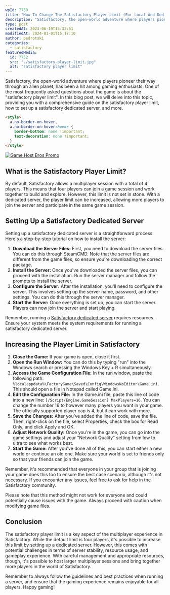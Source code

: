 ```yaml
---
wpId: 7750
title: "How To Change The Satisfactory Player Limit (For Local And Dedicated Servers)"
description: "Satisfactory, the open-world adventure where players pioneer their way through ..."
type: post
createdAt: 2023-06-19T15:33:51
modifiedAt: 2024-01-01T15:17:10
author: pedrotski
categories:
  - satisfactory
featuredMedia:
  id: 7752
  src: "./satisfactory-player-limit.jpg"
  alt: "satisfactory player limit"
---
```


Satisfactory, the open-world adventure where players pioneer their way through an alien planet, has been a hit among gaming enthusiasts. One of the most frequently asked questions about the game is about the "satisfactory player limit". In this blog post, we will delve into this topic, providing you with a comprehensive guide on the satisfactory player limit, how to set up a satisfactory dedicated server, and more.

```html
<style>
  a.no-border-on-hover,
  a.no-border-on-hover:hover {
    border-bottom: none !important;
    text-decoration: none !important;
  }
</style>
```

[![Game Host Bros Promo](gamehostbrospromoround.png)](https://www.gamehostbros.com/)

## What is the Satisfactory Player Limit?

By default, Satisfactory allows a multiplayer session with a total of 4 players. This means that four players can join a game session and work together to build and explore. However, this limit is not set in stone. With a dedicated server, the player limit can be increased, allowing more players to join the server and participate in the same game session.

## Setting Up a Satisfactory Dedicated Server

Setting up a satisfactory dedicated server is a straightforward process. Here's a step-by-step tutorial on how to install the server:

1.  **Download the Server Files:** First, you need to download the server files. You can do this through SteamCMD. Note that the server files are different from the game files, so ensure you're downloading the correct package.
2.  **Install the Server:** Once you've downloaded the server files, you can proceed with the installation. Run the server manager and follow the prompts to install the server.
3.  **Configure the Server:** After the installation, you'll need to configure the server. This involves setting up the server name, password, and other settings. You can do this through the server manager.
4.  **Start the Server:** Once everything is set up, you can start the server. Players can now join the server and start playing.

Remember, running a [Satisfactory dedicated server](https://www.ghostcap.com/satisfactory-dedicated-server/) requires resources. Ensure your system meets the system requirements for running a satisfactory dedicated server.

## Increasing the Player Limit in Satisfactory

1.  **Close the Game:** If your game is open, close it first.
2.  **Open the Run Window:** You can do this by typing "run" into the Windows search or pressing the Windows Key + R simultaneously.
3.  **Access the Game Configuration File:** In the run window, paste the following path: `%localappdata%\FactoryGame\Saved\Config\WindowsNoEditor\Game.ini`. This should open a file in Notepad called Game.ini.
4.  **Edit the Configuration File:** In the Game.ini file, paste this line of code into a new line: `[/Script/Engine.GameSession] MaxPlayers=16`. You can change the number 16 to however many players you want in your game. The officially supported player cap is 4, but it can work with more.
5.  **Save the Changes:** After you've added the line of code, save the file. Then, right-click on the file, select Properties, check the box for Read Only, and click Apply and OK.
6.  **Adjust Network Quality:** Once you're in the game, you can go into the game settings and adjust your "Network Quality" setting from low to ultra to see what works best.
7.  **Start the Game:** After you've done all of this, you can start either a new world or continue an old one. Make sure your world is set to friends only so that your friends can join the game.

Remember, it's recommended that everyone in your group that is joining your game does this too to ensure the best case scenario, although it's not necessary. If you encounter any issues, feel free to ask for help in the Satisfactory community.

Please note that this method might not work for everyone and could potentially cause issues with the game. Always proceed with caution when modifying game files.

## Conclusion

The satisfactory player limit is a key aspect of the multiplayer experience in Satisfactory. While the default limit is four players, it's possible to increase this limit by setting up a dedicated server. However, this comes with potential challenges in terms of server stability, resource usage, and gameplay experience. With careful management and appropriate resources, though, it's possible to host larger multiplayer sessions and bring together more players in the world of Satisfactory.

Remember to always follow the guidelines and best practices when running a server, and ensure that the gaming experience remains enjoyable for all players. Happy gaming!
